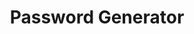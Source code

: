 ---
title: "Password Generator"
publishedAt: "11-11-2022"
active: false
description: "A Github Page Website for password generating, this is made for fun."
image: "/img/content/project/web-development/password-generator.png"
links:
  github: "https://github.com/Anthony01M/password-gen"
  website: "https://anthony01m.github.io/password-gen/"
tags: "html, css, javascript"
---